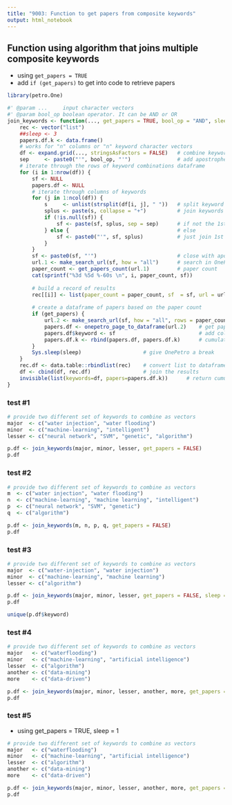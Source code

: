 ```yaml
---
title: "9003: Function to get papers from composite keywords"
output: html_notebook
---
```




## Function using algorithm that joins multiple composite keywords 

* using `get_papers = TRUE`
* add `if (get_papers)` to get into code to retrieve papers

```r
library(petro.One)

#' @param ...     input character vectors
#' @param bool_op boolean operator. It can be AND or OR
join_keywords <- function(..., get_papers = TRUE, bool_op = "AND", sleep = 3) {
    rec <- vector("list")
    ##sleep <- 3
    papers.df.k <- data.frame()
    # works for "n" columns or "n" keyword character vectors
    df <- expand.grid(..., stringsAsFactors = FALSE)   # combine keywords
    sep     <- paste0("'", bool_op, "'")               # add apostrophes to operator
    # iterate through the rows of keyword combinations dataframe
    for (i in 1:nrow(df)) {
        sf <- NULL
        papers.df <- NULL
        # iterate through columns of keywords
        for (j in 1:ncol(df)) {
            s     <- unlist(strsplit(df[i, j], " "))   # split keyword if space
            splus <- paste(s, collapse = "+")          # join keywords with + sign
            if (!is.null(sf)) {                        
                sf <- paste(sf, splus, sep = sep)      # if not the 1st keyword add AND
            } else {                                   # else
                sf <- paste0("'", sf, splus)           # just join 1st with next kword
            }
        }
        sf <- paste0(sf, "'")                          # close with apostrophe
        url.1 <- make_search_url(sf, how = "all")      # search in OnePetro
        paper_count <- get_papers_count(url.1)         # paper count
        cat(sprintf("%3d %5d %-60s \n", i, paper_count, sf)) 
        
        # build a record of results
        rec[[i]] <- list(paper_count = paper_count, sf  = sf, url = url.1)
        
        # create a dataframe of papers based on the paper count
        if (get_papers) {
            url.2 <- make_search_url(sf, how = "all", rows = paper_count)
            papers.df <- onepetro_page_to_dataframe(url.2)    # get papers
            papers.df$keyword <- sf                           # add columns
            papers.df.k <- rbind(papers.df, papers.df.k)      # cumulative dataframe
        }
        Sys.sleep(sleep)                    # give OnePetro a break
    } 
    rec.df <- data.table::rbindlist(rec)    # convert list to dataframe
    df <- cbind(df, rec.df)                 # join the results
    invisible(list(keywords=df, papers=papers.df.k))      # return cumulative dataframe
}
```

### test #1
```r
# provide two different set of keywords to combine as vectors
major  <- c("water injection", "water flooding")
minor  <- c("machine-learning", "intelligent")
lesser <- c("neural network", "SVM", "genetic", "algorithm")

p.df <- join_keywords(major, minor, lesser, get_papers = FALSE)
p.df
```

### test #2
```r
# provide two different set of keywords to combine as vectors
m  <- c("water injection", "water flooding")
n  <- c("machine-learning", "machine learning", "intelligent")
p  <- c("neural network", "SVM", "genetic")
q  <- c("algorithm")

p.df <- join_keywords(m, n, p, q, get_papers = FALSE)
p.df
```

### test #3
```r
# provide two different set of keywords to combine as vectors
major  <- c("water-injection", "water injection")
minor  <- c("machine-learning", "machine learning")
lesser <- c("algorithm")

p.df <- join_keywords(major, minor, lesser, get_papers = FALSE, sleep = 2)
p.df

unique(p.df$keyword)
```


### test #4
```r
# provide two different set of keywords to combine as vectors
major   <- c("waterflooding")
minor   <- c("machine-learning", "artificial intelligence")
lesser  <- c("algorithm")
another <- c("data-mining")
more    <- c("data-driven")

p.df <- join_keywords(major, minor, lesser, another, more, get_papers = FALSE, sleep = 1)
p.df
```

### test #5
* using get_papers = TRUE, sleep = 1

```r
# provide two different set of keywords to combine as vectors
major   <- c("waterflooding")
minor   <- c("machine-learning", "artificial intelligence")
lesser  <- c("algorithm")
another <- c("data-mining")
more    <- c("data-driven")

p.df <- join_keywords(major, minor, lesser, another, more, get_papers = TRUE, sleep = 1)
p.df
```

